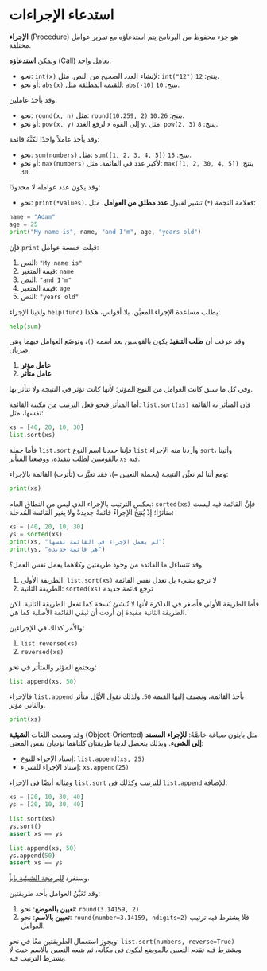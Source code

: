 # استدعاء الإجراءات

**الإجراء** (Procedure) هو جزء محفوظ من البرنامج يتم استدعاؤه مع تمرير عوامل مختلفة.

ويمكن **استدعاؤه** (Call) بعامل واحد:

- نحو: `int(x)` لإنشاء العدد الصحيح من النص. مثل: `int("12")` ينتج: `12`.
- أو نحو: `abs(x)` للقيمة المطلقة مثل: `abs(-10)` ينتج: `10`.

وقد يأخذ عاملين:

- نحو: `round(x, n)` مثل: `round(10.259, 2)` ينتج: `10.26`.
- أو نحو: `pow(x, y)` لرفع العدد `x` إلى القوة `y`. مثل: `pow(2, 3)` ينتج: `8`.

وقد يأخذ عاملاً واحدًا لكنَّهُ قائمة:

- نحو: `sum(numbers)` مثل: `sum([1, 2, 3, 4, 5])` ينتج: `15`.
- أو نحو: `max(numbers)` لأكبر عدد في القائمة. مثل: `max([1, 2, 30, 4, 5])` ينتج: `30`.

وقد يكون عدد عوامله لا محدودًا:

- نحو: `print(*values)`. فعلامة النجمة (`*`) تشير لقبول **عدد مطلق من العوامل**. مثل:

```python
name = "Adam"
age = 25
print("My name is", name, "and I'm", age, "years old")
```

فإن `print` قبلت خمسة عوامل:

1. النص: `"My name is"`
2. قيمة المتغير: `name`
3. النص: `"and I'm"`
4. قيمة المتغير: `age`
5. النص: `"years old"`

ولدينا الإجراء `help(func)` يطلب مساعدة الإجراء المعيَّن، بلا أقواس، هكذا:

```python
help(sum)
```

وقد عرفت أن **طلب التنفيذ** يكون بالقوسين بعد اسمه `()`، وتوضَع العوامل فيهما وهي ضربان:

1. **عامل مؤثر**
2. **عامل متأثر**

وفي كل ما سبق كانت العوامل من النوع المؤثر؛ لأنها كانت تؤثر في النتيجة ولا تتأثر بها.

أما المتأثر فنحو فعل الترتيب من مكتبة القائمة: `list.sort(xs)` فإن المتأثر به القائمة نفسها، مثل:

```python
xs = [40, 20, 10, 30]
list.sort(xs)
```

فأما جملة `list.sort` فإننا حددنا اسم النوع `list` وأردنا منه الإجراء `sort`، وأتينا بالقوسين لطلب تنفيذه، ووضعنا المتأثر `xs` فيه.

ومع أننا لم نعيِّن النتيجة (بجملة التعيين `=`)، فقد تغيَّرت (تأثرت) القائمة بالإجراء:

```python
print(xs)
```

بعكس الترتيب بالإجراء الذي ليس من النطاق العام: `sorted(xs)` فإنَّ القائمة فيه ليست متأثرًا؛ إذْ يُنتِجُ الإجراءُ قائمةً جديدةً ولا يغير القائمة المُدخلة:

```python
xs = [40, 20, 10, 30]
ys = sorted(xs)
print(xs, "لم يعمل الإجراء في القائمة نفسها")
print(ys, "هي قائمة جديدة")
```

وقد تتساءل ما الفائدة من وجود طريقتين وكلاهما يعمل نفس العمل؟

1. الطريقة الأولى: `list.sort(xs)` لا ترجع بشيء بل تعدل نفس القائمة
2. الطريقة الثانية: `sorted(xs)` ترجع قائمة جديدة

فأما الطريقة الأولى فأصغر في الذاكرة لأنها لا تُنشئ نُسخة كما تفعل الطريقة الثانية. لكن الطريقة الثانية مفيدة إن أردت أن تُبقي القائمة الأصلية كما هي.

والأمر كذلك في الإجراءين:

1. `list.reverse(xs)`
2. `reversed(xs)`

ويجتمع المؤثر والمتأثر في نحو:

```python
list.append(xs, 50)
```

فالإجراء `list.append` يأخذ القائمة، ويضيف إليها القيمة `50`. ولذلك نقول الأوَّل متأثر والثاني مؤثر.

```python
print(xs)
```

وقد وضعت اللغات **الشيئية** (Object-Oriented) مثل بايثون صياغة خاصَّةً: **للإجراء المسند إلى الشيء**.
وبذلك يتحصل لدينا طريقتان كلتاهما تؤديان نفس المعنى:

- إسناد الإجراء للنوع: `list.append(xs, 25)`
- إسناد الإجراء للشيء: `xs.append(25)`

ومثاله أيضًا في الإجراء `list.sort` للترتيب وكذلك في `list.append` للإضافة:

```python
xs = [20, 10, 30, 40]
ys = [20, 10, 30, 40]

list.sort(xs)
ys.sort()
assert xs == ys

list.append(xs, 50)
ys.append(50)
assert xs == ys
```

وسنفرد [للبرمجة الشيئية باباً](../12_oop/a1_classes.qmd).

وقد تُعَيَّنُ العوامل بأحد طريقتين:

1. **تعيين بالموضع**: نحو: `round(3.14159, 2)`
2. **تعيين بالاسم**: نحو: `round(number=3.14159, ndigits=2)` فلا يشترط فيه ترتيب العوامل.

ويجوز استعمال الطريقتين معًا في نحو: `list.sort(numbers, reverse=True)` ويشترط فيه تقدم التعيين بالموضع ليكون في مكانه، ثم يتبعه التعيين بالاسم حيث لا يشترط الترتيب فيه.
